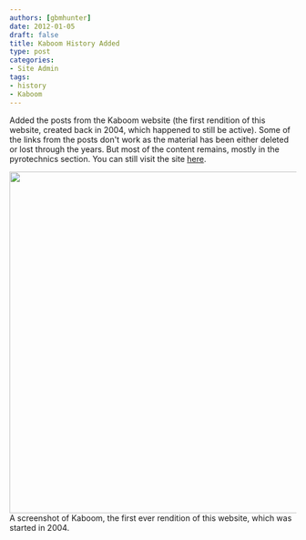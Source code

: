```yaml
---
authors: [gbmhunter]
date: 2012-01-05
draft: false
title: Kaboom History Added
type: post
categories:
- Site Admin
tags:
- history
- Kaboom
---
```



Added the posts from the Kaboom website (the first rendition of this website, created back in 2004, which happened to still be active). Some of the links from the posts don't work as the material has been either deleted or lost through the years. But most of the content remains, mostly in the pyrotechnics section. You can still visit the site [here](http://homepages.inspire.net.nz/~hunter/kaboom/kaboom.htm).


<Image src={screenshot_of_old_kaboom_site} width="600px">A screenshot of Kaboom, the first ever rendition of this website, which was started in 2004.</Image>
